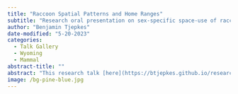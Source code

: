 ```yaml
---
title: "Raccoon Spatial Patterns and Home Ranges"
subtitle: "Research oral presentation on sex-specific space-use of raccoons in Laramie, WY."
author: "Benjamin Tjepkes"
date-modified: "5-20-2023"
categories:
  - Talk Gallery
  - Wyoming
  - Mammal
abstract-title: ""
abstract: "This research talk [here](https://btjepkes.github.io/research.html) was presented at the UWSP College of Natural Resources Undergraduate Research Symposium."
image: /bg-pine-blue.jpg
---
```



